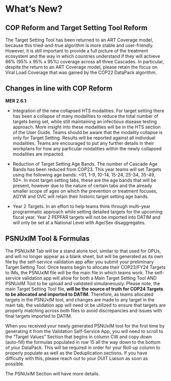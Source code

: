 # What's New?

## COP Reform and Target Setting Tool Reform 

The Target Setting Tool has been returned to an ART Coverage model, because this tried-and-true algorithm is more stable and user-friendly.  However, it is still important to provide a full picture of the treatment ecosystem and the way in which countries understand if they will achieve 86% (95% x 95% x 95%) coverage across all three Cascades. In particular, despite the return to an ART Coverage model, please retain the focus on Viral Load Coverage that was gained by the COP22 DataPack algorithm.

## Changes in line with COP Reform

**MER 2.6.1**:

-   Integration of the new collapsed HTS modalities. For target setting there has been a collapse of many modalities to reduce the total number of targets being set, while still  maintaining an infectious disease testing approach. More insight into these modalities will be in the HTS section of the User Guide. Teams should be aware that the modality collapse is only for Target Setting. Results will be reported against all individual modalities. Teams are encouraged to put any further details in their workplans for how any particular modalities within the newly collapsed modalities are impacted.

-   Reduction of Target Setting Age Bands. The number of Cascade Age Bands has been reduced from COP23. This year teams will set Targets using the following age bands: <01, 1-9, 10-14, 15-24, 25-34, 35-49, 50+. In most target setting tabs, these are the age bands that will be present, however due to the nature of certain tabs and the already smaller scope of ages on which the prevention or treatment focuses, AGYW and OVC will retain their historic target setting age bands. 

-   Year 2 Targets. In an effort to help teams think through multi-year programmatic approach while setting detailed targets for the upcoming fiscal year. Year 2 PEPFAR targets will not be imported into DATIM and will only be set at a National Level with Age/Sex disaggregates. 

## **PSNUxIM Tool & Formulas**

The PSNUxIM Tab will be a stand alone tool, similar to that used for OPUs, and will no longer appear as a blank sheet, but will be generated as its own file by the self-service validation app after you submit your preliminary Target Setting Tool. Once teams begin to allocate their COP23/FY24 Targets to IMs, the PSNUxIM file will be the main file in which teams work. The self-service validation app will allow for both a Main Target Setting Tool AND PSNUxIM Tool to be upload and validated simulaneously. Please note, the main Target Setting Tool file, **will be the source of truth for COP24 Targets to be allocated and imported to DATIM.** Therefore, as teams allocated targets in the PSNUxIM tool, and changes are made to any target in the main tab, the validation app will need ot be utilized to ensure that targets are properly matching across both files to avoid discrepancies and issues with final targets imported to DATIM. 

When you received your newly generated PSNUxIM tool for the first time by generating it from the Validation Self-Service App, you will need to scroll to the "Target Values" Section that begins in column CW and copy down (auto-fill) the formulas populated in row 15 all the way down to the bottom of your DataPack. This will be required in order for your Roll-up column to properly populate as well as the Deduplication sections. If you have difficulty with this, please reach out to your DUIT Liaison as soon as possible.

The PSNUxIM Section will have more details.
